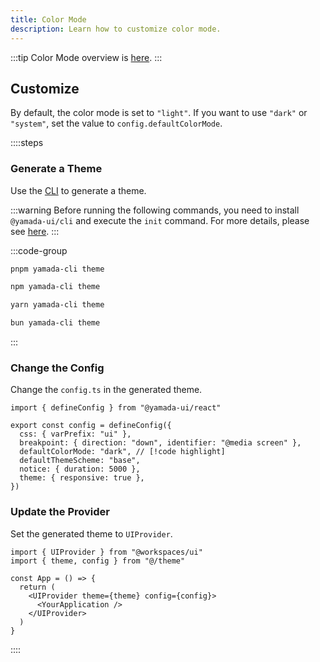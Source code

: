 ```yaml
---
title: Color Mode
description: Learn how to customize color mode.
---
```


:::tip
Color Mode overview is [here](/docs/styling/color-mode).
:::

## Customize

By default, the color mode is set to `"light"`. If you want to use `"dark"` or `"system"`, set the value to `config.defaultColorMode`.

::::steps

### Generate a Theme

Use the [CLI](/docs/theming/cli) to generate a theme.

:::warning
Before running the following commands, you need to install `@yamada-ui/cli` and execute the `init` command. For more details, please see [here](/docs/get-started/cli).
:::

:::code-group

```bash [pnpm]
pnpm yamada-cli theme
```

```bash [npm]
npm yamada-cli theme
```

```bash [yarn]
yarn yamada-cli theme
```

```bash [bun]
bun yamada-cli theme
```

:::

### Change the Config

Change the `config.ts` in the generated theme.

```tsx title="theme/config.ts"
import { defineConfig } from "@yamada-ui/react"

export const config = defineConfig({
  css: { varPrefix: "ui" },
  breakpoint: { direction: "down", identifier: "@media screen" },
  defaultColorMode: "dark", // [!code highlight]
  defaultThemeScheme: "base",
  notice: { duration: 5000 },
  theme: { responsive: true },
})
```

### Update the Provider

Set the generated theme to `UIProvider`.

```tsx {2,6}
import { UIProvider } from "@workspaces/ui"
import { theme, config } from "@/theme"

const App = () => {
  return (
    <UIProvider theme={theme} config={config}>
      <YourApplication />
    </UIProvider>
  )
}
```

::::
